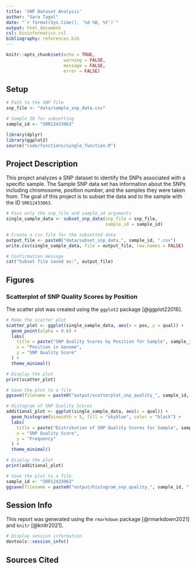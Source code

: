 ```yaml
---
title: 'SNP Dataset Analysis'
author: "Sara Tagol"
date: "`r format(Sys.time(), '%d %B, %Y')`"
output: html_document
csl: bioinformatics.csl
bibliography: references.bib
---
```


```r
knitr::opts_chunk$set(echo = TRUE,
                      warning = FALSE,
                      message = FALSE,
                      error = FALSE)
```

## Setup

```r
# Path to the SNP file
snp_file <- "data/sample_snp_data.csv"

# Sample ID for subsetting
sample_id <- "SRR12433063"
```

```r
library(dplyr)
library(ggplot2)
source("code/functions/single_function.R")
```

## Project Description
This project analyzes a SNP dataset to identify the SNPs associated with a specific sample. The Sample SNP data set has information about the SNPs including chromosome, position number, and the samples they were taken from. The goal of this project is to subset the data and to the sample with the ID `SRR12433063`.


```r
# Pass only the snp_file and sample_id arguments
single_sample_data <- subset_snp_data(snp_file = snp_file,
                                      sample_id = sample_id)

# Create a csv file for the subsetted data 
output_file <- paste0("data/subset_snp_data_", sample_id, ".csv")
write.csv(single_sample_data, file = output_file, row.names = FALSE)

# Confirmation message
cat("Subset file saved as:", output_file)
```

## Figures
### Scatterplot of SNP Quality Scores by Position
The scatter plot was created using the `ggplot2` package [@ggplot22016].


```r
# Make the scatter plot 
scatter_plot <- ggplot(single_sample_data, aes(x = pos, y = qual)) +
  geom_point(alpha = 0.6) +
  labs(
    title = paste("SNP Quality Scores by Position for Sample", sample_id),
    x = "Position in Genome",
    y = "SNP Quality Score"
  ) +
  theme_minimal()

# Display the plot
print(scatter_plot)

# Save the plot to a file
ggsave(filename = paste0("output/scatterplot_snp_quality_", sample_id, ".png"), plot = scatter_plot, width = 8, height = 6)

# Histogram of SNP Quality Scores
additional_plot <- ggplot(single_sample_data, aes(x = qual)) +
  geom_histogram(binwidth = 5, fill = "skyblue", color = "black") +
  labs(
    title = paste("Distribution of SNP Quality Scores for Sample", sample_id),
    x = "SNP Quality Score",
    y = "Frequency"
  ) +
  theme_minimal()

# Display the plot
print(additional_plot)

# Save the plot to a file
sample_id <- "SRR12433063"
ggsave(filename = paste0("output/histogram_snp_quality_", sample_id, ".png"), plot = additional_plot, width = 8, height = 6)
```

## Session Info
This report was generated using the `rmarkdown` package [@rmarkdown2021] and `knitr` [@knitr2021].

```r
# Display session information
devtools::session_info()
```

## Sources Cited
